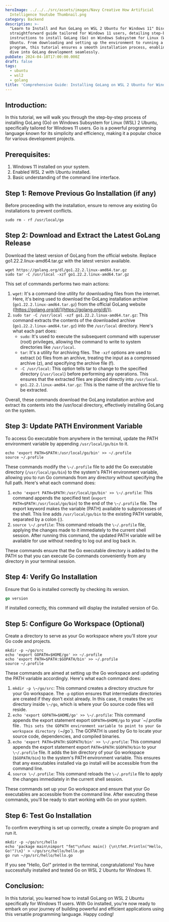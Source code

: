 ```yaml
---
heroImage: ../../../src/assets/images/Navy Creative How Artificial
  Intelligence Youtube Thumbnail.png
category: Backend
description: >-
  "Learn to Install and Run GoLang on WSL 2 Ubuntu for Windows 11" Discover a
  straightforward guide tailored for Windows 11 users, detailing step-by-step
  instructions to install GoLang (Go) on Windows Subsystem for Linux (WSL) 2
  Ubuntu. From downloading and setting up the environment to running a simple Go
  program, this tutorial ensures a smooth installation process, enabling you to
  dive into GoLang development seamlessly.
pubDate: 2024-04-18T17:00:00.000Z
draft: false
tags:
  - ubuntu
  - wsl2
  - golang
title: 'Comprehensive Guide: Installing GoLang on WSL 2 Ubuntu for Windows 11'
---
```


## Introduction:

In this tutorial, we will walk you through the step-by-step process of installing GoLang (Go) on Windows Subsystem for Linux (WSL) 2 Ubuntu, specifically tailored for Windows 11 users. Go is a powerful programming language known for its simplicity and efficiency, making it a popular choice for various development projects.

## Prerequisites:

1. Windows 11 installed on your system.
2. Enabled WSL 2 with Ubuntu installed.
3. Basic understanding of the command line interface.

## Step 1: Remove Previous Go Installation (if any)

Before proceeding with the installation, ensure to remove any existing Go installations to prevent conflicts.

```shell title="shell"
sudo rm - rf /usr/local/go
```

## Step 2: Download and Extract the Latest GoLang Release

Download the latest version of GoLang from the official website. Replace go1.22.2.linux-amd64.tar.gz with the latest version available.

```shell title="shell"
wget https://golang.org/dl/go1.22.2.linux-amd64.tar.gz
sudo tar -C /usr/local -xzf go1.22.2.linux-amd64.tar.gz
```

This set of commands performs two main actions:

1. `wget`: It's a command-line utility for downloading files from the internet. Here, it's being used to download the GoLang installation archive (`go1.22.2.linux-amd64.tar.gz`) from the official GoLang website ([https://golang.org/dl/](https://golang.org/dl/)).
2. `sudo tar -C /usr/local -xzf go1.22.2.linux-amd64.tar.gz`: This command extracts the contents of the downloaded archive (`go1.22.2.linux-amd64.tar.gz`) into the `/usr/local` directory. Here's what each part does:
   - `sudo`: It's used to execute the subsequent command with superuser (root) privileges, allowing the command to write to system directories like `/usr/local`.
   - `tar`: It's a utility for archiving files. The `-xzf` options are used to extract (x) files from an archive, treating the input as a compressed archive (z), and specifying the archive file (f).
   - `-C /usr/local`: This option tells tar to change to the specified directory (`/usr/local`) before performing any operations. This ensures that the extracted files are placed directly into `/usr/local`.
   - `go1.22.2.linux-amd64.tar.gz`: This is the name of the archive file to be extracted.

Overall, these commands download the GoLang installation archive and extract its contents into the /usr/local directory, effectively installing GoLang on the system.

## Step 3: Update PATH Environment Variable

To access Go executable from anywhere in the terminal, update the PATH environment variable by appending `/usr/local/go/bin` to it.

```shell title="shell"
echo 'export PATH=$PATH:/usr/local/go/bin' >> ~/.profile
source ~/.profile
```

These commands modify the `\~/.profile` file to add the Go executable directory (`/usr/local/go/bin`) to the system's PATH environment variable, allowing you to run Go commands from any directory without specifying the full path. Here's what each command does:

1. `echo 'export PATH=$PATH:/usr/local/go/bin' >> \~/.profile`: This command appends the specified text (`export PATH=$PATH:/usr/local/go/bin`) to the end of the `\~/.profile` file. The export keyword makes the variable (PATH) available to subprocesses of the shell. This line adds `/usr/local/go/bin` to the existing PATH variable, separated by a colon (:).
2. `source \~/.profile`: This command reloads the `\~/.profile` file, applying the changes made to it immediately to the current shell session. After running this command, the updated PATH variable will be available for use without needing to log out and log back in.

These commands ensure that the Go executable directory is added to the PATH so that you can execute Go commands conveniently from any directory in your terminal session.

## Step 4: Verify Go Installation

Ensure that Go is installed correctly by checking its version.

```go
go version
```

If installed correctly, this command will display the installed version of Go.

## Step 5: Configure Go Workspace (Optional)

Create a directory to serve as your Go workspace where you'll store your Go code and projects.

```shell title="shell"
mkdir -p ~/go/src
echo 'export GOPATH=$HOME/go' >> ~/.profile
echo 'export PATH=$PATH:$GOPATH/bin' >> ~/.profile
source ~/.profile

```

These commands are aimed at setting up the Go workspace and updating the PATH variable accordingly. Here's what each command does:

1. `mkdir -p \~/go/src`: This command creates a directory structure for your Go workspace. The `-p` option ensures that intermediate directories are created if they don't exist already. In this case, it creates the src directory inside `\~/go`, which is where your Go source code files will reside.
2. `echo 'export GOPATH=$HOME/go' >> \~/.profile`: This command appends the export statement export `GOPATH=$HOME/go` to your \`\~/.profile file`. This sets the GOPATH environment variable to point to your Go workspace directory (`\~/go\`). The GOPATH is used by Go to locate your source code, dependencies, and compiled binaries.
3. `echo 'export PATH=$PATH:$GOPATH/bin' >> \~/.profile`: This command appends the export statement export `PATH=$PATH:$GOPATH/bin` to your `\~/.profile` file. It adds the bin directory of your Go workspace (`$GOPATH/bin`) to the system's PATH environment variable. This ensures that any executables installed via go install will be accessible from the command line.
4. `source \~/.profile`: This command reloads the `\~/.profile` file to apply the changes immediately in the current shell session.

These commands set up your Go workspace and ensure that your Go executables are accessible from the command line. After executing these commands, you'll be ready to start working with Go on your system.

## Step 6: Test Go Installation

To confirm everything is set up correctly, create a simple Go program and run it.

```shell title="shell"
mkdir -p ~/go/src/hello
echo 'package main\nimport "fmt"\nfunc main() {\n\tfmt.Println("Hello, Go!")\n}' > ~/go/src/hello/hello.go
go run ~/go/src/hello/hello.go

```

If you see "Hello, Go!" printed in the terminal, congratulations! You have successfully installed and tested Go on WSL 2 Ubuntu for Windows 11.

## Conclusion:

In this tutorial, you learned how to install GoLang on WSL 2 Ubuntu specifically for Windows 11 users. With Go installed, you're now ready to embark on your journey of building powerful and efficient applications using this versatile programming language. Happy coding!
